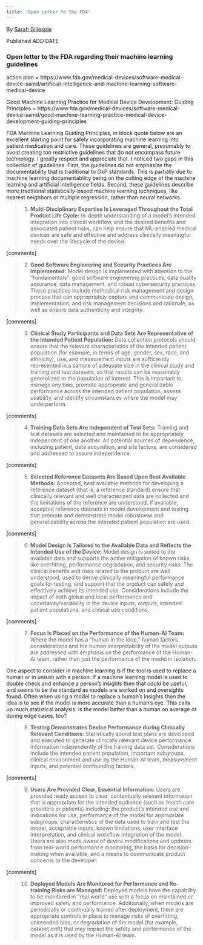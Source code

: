 ```yaml
---
title: 'Open Letter to the FDA'
---
```

By [Sarah Gillespie](https://www.linkedin.com/in/sarahg4567/)
 
Published ADD DATE


### Open letter to the FDA regarding their machine learning guidelines


action plan = https://www.fda.gov/medical-devices/software-medical-device-samd/artificial-intelligence-and-machine-learning-software-medical-device

Good Machine Learning Practice for Medical Device Development: Guiding Principles = https://www.fda.gov/medical-devices/software-medical-device-samd/good-machine-learning-practice-medical-device-development-guiding-principles

FDA Machine Learning Guiding Principles, in block quote below are an excellent starting point for safely incorporating machine learning into patient medication and care. These guidelines are general, presumably to avoid creating too restrictive guidelines that do not encompass future technology. I greatly respect and appreciate that. I noticed two gaps in this collection of guidelines. First, the guidelines do not emphasize the documentability that is traditional to GxP standards. This is partially due to machine learning documentability being on the cutting edge of the machine learning and artificial intelligence fields. Second, these guidelines describe more traditional statistically-based machine learning techniques, like nearest neighbors or multiple regression, rather than neural networks.

> 1. **Multi-Disciplinary Expertise Is Leveraged Throughout the Total Product Life Cycle:** In-depth understanding of a model’s intended integration into clinical workflow, and the desired benefits and associated patient risks, can help ensure that ML-enabled medical devices are safe and effective and address clinically meaningful needs over the lifecycle of the device.

[comments]

> 2. **Good Software Engineering and Security Practices Are Implemented:** Model design is implemented with attention to the “fundamentals”: good software engineering practices, data quality assurance, data management, and robust cybersecurity practices. These practices include methodical risk management and design process that can appropriately capture and communicate design, implementation, and risk management decisions and rationale, as well as ensure data authenticity and integrity.

[comments]

> 3. **Clinical Study Participants and Data Sets Are Representative of the Intended Patient Population:** Data collection protocols should ensure that the relevant characteristics of the intended patient population (for example, in terms of age, gender, sex, race, and ethnicity), use, and measurement inputs are sufficiently represented in a sample of adequate size in the clinical study and training and test datasets, so that results can be reasonably generalized to the population of interest. This is important to manage any bias, promote appropriate and generalizable performance across the intended patient population, assess usability, and identify circumstances where the model may underperform.

[comments]

> 4. **Training Data Sets Are Independent of Test Sets:** Training and test datasets are selected and maintained to be appropriately independent of one another. All potential sources of dependence, including patient, data acquisition, and site factors, are considered and addressed to assure independence.

[comments]

> 5. **Selected Reference Datasets Are Based Upon Best Available Methods:** Accepted, best available methods for developing a reference dataset (that is, a reference standard) ensure that clinically relevant and well characterized data are collected and the limitations of the reference are understood. If available, accepted reference datasets in model development and testing that promote and demonstrate model robustness and generalizability across the intended patient population are used.

[comments]

> 6. **Model Design Is Tailored to the Available Data and Reflects the Intended Use of the Device:** Model design is suited to the available data and supports the active mitigation of known risks, like overfitting, performance degradation, and security risks. The clinical benefits and risks related to the product are well understood, used to derive clinically meaningful performance goals for testing, and support that the product can safely and effectively achieve its intended use. Considerations include the impact of both global and local performance and uncertainty/variability in the device inputs, outputs, intended patient populations, and clinical use conditions.

[comments]

> 7. **Focus Is Placed on the Performance of the Human-AI Team:** Where the model has a “human in the loop,” human factors considerations and the human interpretability of the model outputs are addressed with emphasis on the performance of the Human-AI team, rather than just the performance of the model in isolation.

One aspect to consider in machine learning is if the tool is used to replace a human or in unison with a person. If a machine learning model is used to double check and enhance a person's insights then that could be useful, and seems to be the standard as models are worked on and oversights found. Often when using a model to replace a human's insights then the idea is to see if the model is more accurate than a human's eye. This calls up much statistical analysis: is the model better than a human on average or during edge cases, too?

> 8. **Testing Demonstrates Device Performance during Clinically Relevant Conditions:** Statistically sound test plans are developed and executed to generate clinically relevant device performance information independently of the training data set. Considerations include the intended patient population, important subgroups, clinical environment and use by the Human-AI team, measurement inputs, and potential confounding factors.

[comments]

> 9. **Users Are Provided Clear, Essential Information:** Users are provided ready access to clear, contextually relevant information that is appropriate for the intended audience (such as health care providers or patients) including: the product’s intended use and indications for use, performance of the model for appropriate subgroups, characteristics of the data used to train and test the model, acceptable inputs, known limitations, user interface interpretation, and clinical workflow integration of the model. Users are also made aware of device modifications and updates from real-world performance monitoring, the basis for decision-making when available, and a means to communicate product concerns to the developer.

[comments]

> 10. **Deployed Models Are Monitored for Performance and Re-training Risks are Managed:** Deployed models have the capability to be monitored in “real world” use with a focus on maintained or improved safety and performance. Additionally, when models are periodically or continually trained after deployment, there are appropriate controls in place to manage risks of overfitting, unintended bias, or degradation of the model (for example, dataset drift) that may impact the safety and performance of the model as it is used by the Human-AI team.
